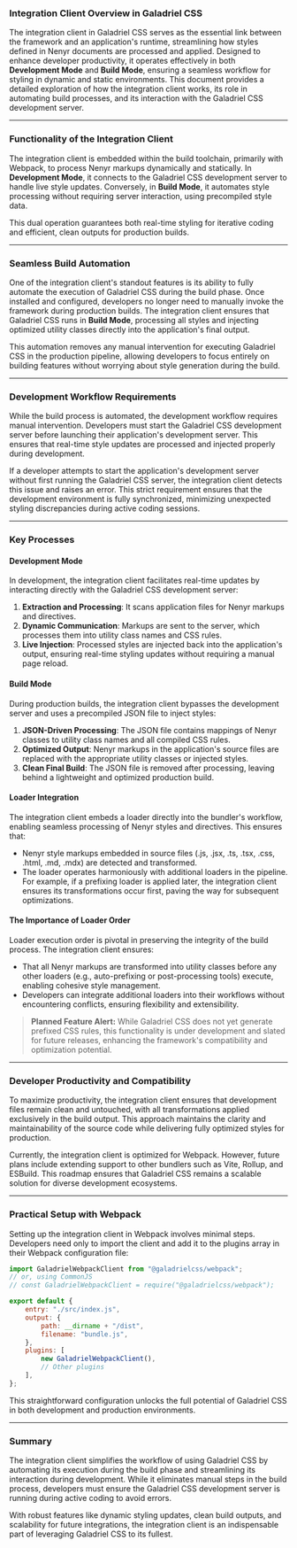 ### **Integration Client Overview in Galadriel CSS**

The integration client in Galadriel CSS serves as the essential link between the framework and an application's runtime, streamlining how styles defined in Nenyr documents are processed and applied. Designed to enhance developer productivity, it operates effectively in both **Development Mode** and **Build Mode**, ensuring a seamless workflow for styling in dynamic and static environments. This document provides a detailed exploration of how the integration client works, its role in automating build processes, and its interaction with the Galadriel CSS development server.

---

### **Functionality of the Integration Client**

The integration client is embedded within the build toolchain, primarily with Webpack, to process Nenyr markups dynamically and statically. In **Development Mode**, it connects to the Galadriel CSS development server to handle live style updates. Conversely, in **Build Mode**, it automates style processing without requiring server interaction, using precompiled style data.

This dual operation guarantees both real-time styling for iterative coding and efficient, clean outputs for production builds.

---

### **Seamless Build Automation**

One of the integration client's standout features is its ability to fully automate the execution of Galadriel CSS during the build phase. Once installed and configured, developers no longer need to manually invoke the framework during production builds. The integration client ensures that Galadriel CSS runs in **Build Mode**, processing all styles and injecting optimized utility classes directly into the application's final output.

This automation removes any manual intervention for executing Galadriel CSS in the production pipeline, allowing developers to focus entirely on building features without worrying about style generation during the build.

---

### **Development Workflow Requirements**

While the build process is automated, the development workflow requires manual intervention. Developers must start the Galadriel CSS development server before launching their application's development server. This ensures that real-time style updates are processed and injected properly during development.

If a developer attempts to start the application's development server without first running the Galadriel CSS server, the integration client detects this issue and raises an error. This strict requirement ensures that the development environment is fully synchronized, minimizing unexpected styling discrepancies during active coding sessions.

---

### **Key Processes**

#### **Development Mode**

In development, the integration client facilitates real-time updates by interacting directly with the Galadriel CSS development server:

1. **Extraction and Processing**: It scans application files for Nenyr markups and directives.
2. **Dynamic Communication**: Markups are sent to the server, which processes them into utility class names and CSS rules.
3. **Live Injection**: Processed styles are injected back into the application's output, ensuring real-time styling updates without requiring a manual page reload.

#### **Build Mode**

During production builds, the integration client bypasses the development server and uses a precompiled JSON file to inject styles:

1. **JSON-Driven Processing**: The JSON file contains mappings of Nenyr classes to utility class names and all compiled CSS rules.
2. **Optimized Output**: Nenyr markups in the application's source files are replaced with the appropriate utility classes or injected styles.
3. **Clean Final Build**: The JSON file is removed after processing, leaving behind a lightweight and optimized production build.

#### **Loader Integration**

The integration client embeds a loader directly into the bundler's workflow, enabling seamless processing of Nenyr styles and directives. This ensures that:

-   Nenyr style markups embedded in source files (.js, .jsx, .ts, .tsx, .css, .html, .md, .mdx) are detected and transformed.
-   The loader operates harmoniously with additional loaders in the pipeline. For example, if a prefixing loader is applied later, the integration client ensures its transformations occur first, paving the way for subsequent optimizations.

#### **The Importance of Loader Order**

Loader execution order is pivotal in preserving the integrity of the build process. The integration client ensures:

-   That all Nenyr markups are transformed into utility classes before any other loaders (e.g., auto-prefixing or post-processing tools) execute, enabling cohesive style management.
-   Developers can integrate additional loaders into their workflows without encountering conflicts, ensuring flexibility and extensibility.

> **Planned Feature Alert:** While Galadriel CSS does not yet generate prefixed CSS rules, this functionality is under development and slated for future releases, enhancing the framework's compatibility and optimization potential.

---

### **Developer Productivity and Compatibility**

To maximize productivity, the integration client ensures that development files remain clean and untouched, with all transformations applied exclusively in the build output. This approach maintains the clarity and maintainability of the source code while delivering fully optimized styles for production.

Currently, the integration client is optimized for Webpack. However, future plans include extending support to other bundlers such as Vite, Rollup, and ESBuild. This roadmap ensures that Galadriel CSS remains a scalable solution for diverse development ecosystems.

---

### **Practical Setup with Webpack**

Setting up the integration client in Webpack involves minimal steps. Developers need only to import the client and add it to the plugins array in their Webpack configuration file:

```javascript
import GaladrielWebpackClient from "@galadrielcss/webpack";
// or, using CommonJS
// const GaladrielWebpackClient = require("@galadrielcss/webpack");

export default {
    entry: "./src/index.js",
    output: {
        path: __dirname + "/dist",
        filename: "bundle.js",
    },
    plugins: [
        new GaladrielWebpackClient(),
        // Other plugins
    ],
};
```

This straightforward configuration unlocks the full potential of Galadriel CSS in both development and production environments.

---

### **Summary**

The integration client simplifies the workflow of using Galadriel CSS by automating its execution during the build phase and streamlining its interaction during development. While it eliminates manual steps in the build process, developers must ensure the Galadriel CSS development server is running during active coding to avoid errors.

With robust features like dynamic styling updates, clean build outputs, and scalability for future integrations, the integration client is an indispensable part of leveraging Galadriel CSS to its fullest.

